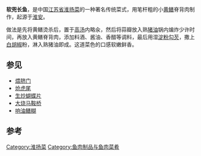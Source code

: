 {{Unreferenced|time=2015-01-03T03:24:36+00:00}}
'''软兜长鱼'''，是中国[[江苏省|江苏省]][[淮扬菜|淮扬菜]]的一种著名传统菜式，用笔杆粗的小[[黄鳝|黄鳝]]脊背肉制作，起源于[[淮安|淮安]]。

做法是先将黄鳝烫杀后，置于[[高汤|高汤]]内略汆，然后将蒜瓣放入熟[[猪油|猪油]]锅内煸炸少许时间，再放入黄鳝脊背肉，添加料酒、酱油、香醋等调料，最后用湿[[淀粉|淀粉]][[勾芡|勾芡]]，撒上[[白胡椒|白胡椒]]粉，淋入熟猪油即成。这道菜色的口感软嫩鲜香。

==参见==
*[[煨脐门|煨脐门]]
*[[炝虎尾|炝虎尾]]
*[[生炒蝴蝶片|生炒蝴蝶片]]
*[[大烧马鞍桥|大烧马鞍桥]]
*[[响油鳝糊|响油鳝糊]]

==参考==
{{reflist|2}}

[[Category:淮扬菜|Category:淮扬菜]]
[[Category:鱼肉制品与鱼肉菜肴|Category:鱼肉制品与鱼肉菜肴]]
